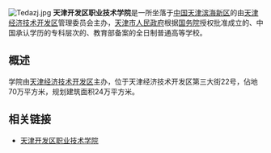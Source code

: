 [[File:Tedazj.jpg|thumb]]
'''天津开发区职业技术学院'''是一所坐落于[[中国|中国]][[天津|天津]][[滨海新区|滨海新区]]的由[[天津经济技术开发区|天津经济技术开发区]]管理委员会主办，[[天津市人民政府|天津市人民政府]]根据[[中华人民共和国国务院|国务院]]授权批准成立的、中国承认学历的专科层次的、教育部备案的全日制普通高等学校。

== 概述 ==
学院由[[天津经济技术开发区|天津经济技术开发区]]主办，位于天津经济技术开发区第三大街22号，佔地70万平方米，规划建筑面积24万平方米。

== 相关链接 ==

* [https://web.archive.org/web/20120710084150/http://www.tedazj.com/ 天津开发区职业技术学院]

{{天津高等院校}}